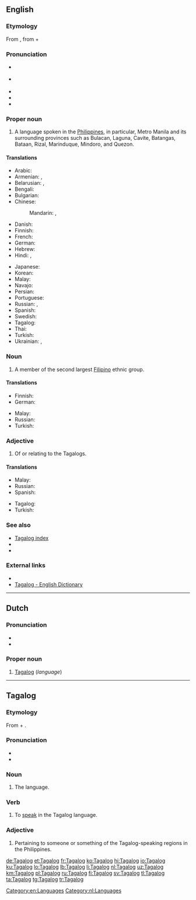 ==English==
{{interwiktionary|code=tl}}
{{wikipedia}}

===Etymology===
From {{etyl|tl|en}} {{term|Tagalog|lang=tl}}, from {{term|taga-||native of|lang=tl}} + {{term|ilog||river|lang=tl}}

===Pronunciation===
* {{a|UK}} {{IPA|/təˈɡɑːlɒɡ/|/təˈɡæləɡ/ |lang=en}}
* {{a|US}} {{IPA|/tɑˈɡɑːlɑɡ/|/təˈɡɑːlɑɡ/|lang=en}}
* {{enPR|tä.gäˈ.log}}
* {{hyphenation|Taga|log|lang=en}}
* {{audio|en-us-Tagalog.ogg|Audio (US)|lang=en}}

===Proper noun===
{{en-proper noun}}

# A language spoken in the [[Philippines]], in particular, Metro Manila and its surrounding provinces such as Bulacan, Laguna, Cavite, Batangas, Bataan, Rizal, Marinduque, Mindoro, and Quezon.

====Translations====
{{trans-top|language}}
* Arabic: {{t|ar|تَاغَالُوغِيَّة|f|tr=taḡaluḡiyya}}
* Armenian: {{t|hy|տագալերեն}}, {{t|hy|տագալոգ}}
* Belarusian: {{t|be|тага́льская мо́ва|f|sc=Cyrl}}, {{t|be|тага́льская|f|sc=Cyrl}}
* Bengali: {{t|bn|তাগালোগভাষা|tr=tāgālōga bhāṣā|sc=Beng}}
* Bulgarian: {{t|bg|тагалог|m|tr=tagálog}}
* Chinese:
*: Mandarin: {{t+|cmn|他加祿語|sc=Hani}}, {{t|cmn|他加禄语|tr=Tājiālù-yǔ|sc=Hani}}
* Danish: {{t|da|tagalog}}
* Finnish: {{t+|fi|tagalog}}
* French: {{t+|fr|tagalog|m}}
* German: {{t+|de|Tagalog|n}}
* Hebrew: {{t|he|טאגאלוג}}
* Hindi: {{t|hi|टागालोग भाषा|tr=ṭāgālōg bhāṣā}}, {{t|hi|टागालोग|tr=ṭāgālōg}}
{{trans-mid}}
* Japanese: {{t+|ja|タガログ語|tr=Tagarogu-go}}
* Korean: {{t+|ko|타갈로그어|tr=Tagallogeu-eo|sc=Hang}}
* Malay: {{t|ms|bahasa Tagalog}}
* Navajo: {{t|nv|Kéyah Dańlíinii bikáaʼgi kéédahatʼínígíí bizaad}}
* Persian: {{t|fa|زبان تاگالوگ}}
* Portuguese: {{t+|pt|tagalo|m}}
* Russian: {{t|ru|тага́льский|m}}, {{t|ru|тага́лог|m}}
* Spanish: {{t+|es|tagalo|m}}
* Swedish: {{t+|sv|tagalog}}
* Tagalog: {{t+|tl|Tagalog}}
* Thai: {{t|th|ภาษาตากาล็อก|tr=paasăa dtaagaalók}}
* Turkish: {{t+|tr|Tagalogca}}
* Ukrainian: {{t+|uk|тагальська|f|tr=tahál’s’ka}}, {{t|uk|тагалог|m|tr=taháloh}}
{{trans-bottom}}

===Noun===
{{en-noun|Tagalog|Tagalogs}}

# A member of the second largest [[Filipino]] ethnic group.

====Translations====
{{trans-top|member of the second largest Filipino ethnic group}}
* Finnish: {{t|fi|tagaali}}
* German: {{t+|de|Tagalog|f}}
{{trans-mid}}
* Malay: {{t|ms|orang Tagalog}}
* Russian: {{t|ru|тага́л|m}}
* Turkish: {{t+|tr|Tagalog}}
{{trans-bottom}}

===Adjective===
{{en-adj|-}}

# Of or relating to the Tagalogs.

====Translations====
{{trans-top|of or relating to the Tagalogs}}
* Malay: {{t|ms|Tagalog}}
* Russian: {{t|ru|тага́льский}}
* Spanish: {{t+|es|tagalo}}
{{trans-mid}}
* Tagalog: {{t+|tl|Tagalog}}
* Turkish: {{t+|tr|Tagalog}}
{{trans-bottom}}

===See also===
* [[Index:Tagalog|Tagalog index]]
* {{langcat|tl}}
* {{langlist}}
<!--*[[Filipino]], [[Pilipino]]
* [[Wiktionary:Filipino index|Filipino index]]-->

===External links===
* {{ISO 639|link=Ethnologue|1code=tl|code=tgl}}
* [http://www.tagalog-dictionary.com Tagalog - English Dictionary]

[[Category:en:Languages]]

----

==Dutch==

===Pronunciation===
* {{IPA|/ˈtaːɡaːlɔk/|lang=nl}}
* {{audio|Nl-Tagalog.ogg|audio|lang=nl}}

===Proper noun===
{{nl-proper noun|n}}

# [[#English|Tagalog]] (''language'')

[[Category:nl:Languages]]

----

==Tagalog==

===Etymology===
From {{term|taga-||native of|lang=tl}} + {{term|ilog||river|lang=tl}}.

===Pronunciation===
* {{IPA|/tɐˈɡaːloɡ/|lang=tl}}
* {{audio|Tl-PH-Tagalog.ogg|Audio|lang=tl}}

===Noun===
{{tl-noun}}

# The {{l|en|Tagalog}} language.

===Verb===
{{head|tl|verb}}

# To [[speak]] in the Tagalog language.

===Adjective===
{{tl-adj}}

# Pertaining to someone or something of the Tagalog-speaking regions in the Philippines.

[[de:Tagalog]]
[[et:Tagalog]]
[[fr:Tagalog]]
[[ko:Tagalog]]
[[hi:Tagalog]]
[[io:Tagalog]]
[[ku:Tagalog]]
[[lo:Tagalog]]
[[lb:Tagalog]]
[[li:Tagalog]]
[[nl:Tagalog]]
[[uz:Tagalog]]
[[km:Tagalog]]
[[pl:Tagalog]]
[[ru:Tagalog]]
[[fi:Tagalog]]
[[sv:Tagalog]]
[[tl:Tagalog]]
[[ta:Tagalog]]
[[tg:Tagalog]]
[[tr:Tagalog]]